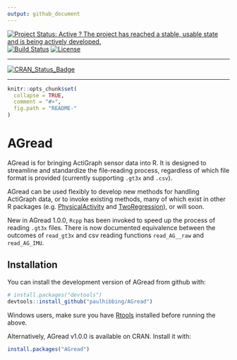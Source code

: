 ```yaml
---
output: github_document
---
```

[![Project Status: Active ? The project has reached a stable, usable state and is being actively developed.](http://www.repostatus.org/badges/latest/active.svg)](http://www.repostatus.org/#active)
[![Build Status](https://travis-ci.com/paulhibbing/AGread.svg?branch=master)](https://travis-ci.com/paulhibbing/AGread)
[![License](https://img.shields.io/badge/licence-MIT-blue.svg)](https://opensource.org/licenses/MIT)
 
---
 
[![CRAN_Status_Badge](http://www.r-pkg.org/badges/version/AGread)](https://cran.r-project.org/package=AGread)

---
 
<!-- README.md is generated from README.Rmd. Please edit that file -->

```r
knitr::opts_chunk$set(
  collapse = TRUE,
  comment = "#>",
  fig.path = "README-"
)
```

# AGread

AGread is for bringing ActiGraph sensor data into R. It is designed to streamline and standardize the file-reading process, regardless of which file format is provided (currently supporting `.gt3x` and `.csv`).

AGread can be used flexibly to develop new methods for handling ActiGraph data, or to invoke existing methods, many of which exist in other R packages (e.g. [PhysicalActivity](https://cran.r-project.org/package=PhysicalActivity) and [TwoRegression](https://cran.r-project.org/package=TwoRegression)), or will soon.

New in AGread 1.0.0, `Rcpp` has been invoked to speed up the process of reading `.gt3x` files. There is now documented equivalence between the outcomes of `read_gt3x` and csv reading functions `read_AG__raw` and `read_AG_IMU`.

## Installation

You can install the development version of AGread from github with:

```r
# install.packages("devtools")
devtools::install_github("paulhibbing/AGread")
```

Windows users, make sure you have [Rtools](https://cran.r-project.org/bin/windows/Rtools/) installed before running the above.

Alternatively, AGread v1.0.0 is available on CRAN. Install it with:

```r
install.packages("AGread")
```
